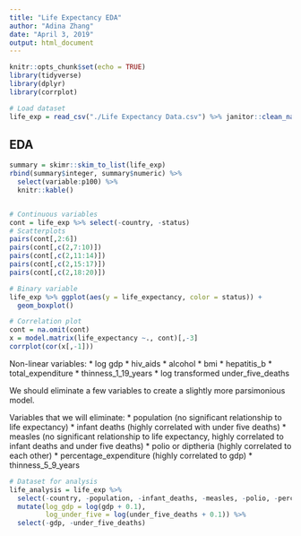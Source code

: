 ```yaml
---
title: "Life Expectancy EDA"
author: "Adina Zhang"
date: "April 3, 2019"
output: html_document
---
```


```r
knitr::opts_chunk$set(echo = TRUE)
library(tidyverse)
library(dplyr)
library(corrplot)

# Load dataset
life_exp = read_csv("./Life Expectancy Data.csv") %>% janitor::clean_names()
```


## EDA

```r
summary = skimr::skim_to_list(life_exp)
rbind(summary$integer, summary$numeric) %>% 
  select(variable:p100) %>% 
  knitr::kable()


# Continuous variables
cont = life_exp %>% select(-country, -status)
# Scatterplots 
pairs(cont[,2:6])
pairs(cont[,c(2,7:10)])
pairs(cont[,c(2,11:14)])
pairs(cont[,c(2,15:17)])
pairs(cont[,c(2,18:20)])

# Binary variable
life_exp %>% ggplot(aes(y = life_expectancy, color = status)) + 
  geom_boxplot()

# Correlation plot
cont = na.omit(cont)
x = model.matrix(life_expectancy ~., cont)[,-3]
corrplot(cor(x[,-1]))
```

Non-linear variables:
* log gdp
* hiv_aids
* alcohol
* bmi
* hepatitis_b
* total_expenditure
* thinness_1_19_years
* log transformed under_five_deaths

We should eliminate a few variables to create a slightly more parsimonious model.

Variables that we will eliminate:
* population (no significant relationship to life expectancy)
* infant deaths (highly correlated with under five deaths)
* measles (no significant relationship to life expectancy, highly correlated to infant deaths and under five deaths)
* polio or diptheria (highly correlated to each other)
* percentage_expenditure (highly correlated to gdp)
* thinness_5_9_years

```r
# Dataset for analysis
life_analysis = life_exp %>% 
  select(-country, -population, -infant_deaths, -measles, -polio, -percentage_expenditure, -thinness_5_9_years) %>% 
  mutate(log_gdp = log(gdp + 0.1),
         log_under_five = log(under_five_deaths + 0.1)) %>% 
  select(-gdp, -under_five_deaths)

```

